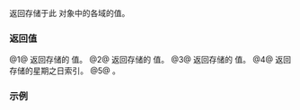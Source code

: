 {{cpp/chrono/year_month_weekday/title|year|month|weekday|index|weekday_indexed}}
{{cpp/chrono/year_month_weekday/navbar}}
{{dcl begin}}
{{dcl|since=c++20|num=1|
constexpr std::chrono::year year() const noexcept;
}}
{{dcl|since=c++20|num=2|
constexpr std::chrono::month month() const noexcept;
}}
{{dcl|since=c++20|num=3|
constexpr std::chrono::weekday weekday() const noexcept;
}}
{{dcl|since=c++20|num=4|
constexpr unsigned index() const noexcept;
}}
{{dcl|since=c++20|num=5|
constexpr std::chrono::weekday_indexed weekday_indexed() const noexcept;
}}
{{dcl end}}

返回存储于此 {{tt|year_month_weekday}} 对象中的各域的值。

=== 返回值 ===
@1@ 返回存储的 {{lc|std::chrono::year}} 值。
@2@ 返回存储的 {{lc|std::chrono::month}} 值。
@3@ 返回存储的 {{lc|std::chrono::weekday}} 值。
@4@ 返回存储的星期之日索引。
@5@ {{c|weekday()[index()]}}。

===示例===
{{example
|code=
#include &lt;cassert&gt;
#include &lt;chrono&gt;

int main()
{
    constexpr auto ym{std::chrono::year(2021)/std::chrono::January};
    constexpr auto wdi{std::chrono::Wednesday[1]};
    auto ymwdi{ym/wdi};
    const auto index{ymwdi.index() + 1};
    auto weekday{ymwdi.weekday() + std::chrono::days(1)};
    ymwdi = {ymwdi.year()/ymwdi.month()/weekday[index]};
    // 2021 年一月第二个星期四
    assert(std::chrono::year_month_day{ymwdi} == std::chrono::January/14/2021);
}
}}

{{langlinks|en|ja|ru}}